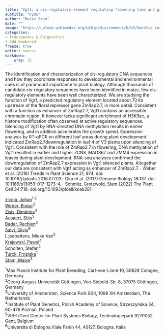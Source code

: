 ```yaml
---
title: "Vgt1: a cis-regulatory element regulating flowering time and growth speed"
subtitle: "P295"
author: "Maike Stam"
date: ""
image: "https://upload.wikimedia.org/wikipedia/commons/b/b3/Genetic_corn.jpg"
categories: 
- Transposons & Epigenetics
- Odd Numbered
freeze: true
editor: source
markdown: 
    wrap: 72
---
```


The identification and characterization of cis-regulatory DNA sequences and how they coordinate responses to developmental and environmental cues is of paramount importance to plant biology. Although thousands of candidate cis-regulatory sequences have been identified in maize, few cis-regulatory elements have been well characterized. We are studying the function of Vgt1, a predicted regulatory element located about 70 kb upstream of the floral repressor gene ZmRap2.7, in more detail. Consistent with a function as enhancer of ZmRap2.7, Vgt1 contains an accessible chromatin region. It however lacks significant enrichment of H3K9ac, a histone modification often observed at active regulatory sequences. Silencing of Vgt1 by RNA-directed DNA methylation results in earlier flowering, and in addition accelerates the growth speed. Expression analysis by RT-qPCR on different leaf areas during plant development indicated ZmRap2.7downregulation in leaf 4 of V3 plants upon silencing of Vgt1. Consistent with the role of ZmRap2.7 in flowering, DNA methylation of Vgt1 resulted in earlier and higher ZCN8, MADS67 and ZMM4 expression in leaves during plant development. RNA-seq analyses confirmed the downregulation of ZmRap2.7 expression in Vgt1 silenced plants. Altogether our data are consistent with Vgt1 acting as enhancer of ZmRap2.7. · Weber et al. (2016) Trends in Plant Science 21, 974. doi: 10.1016/j.tplants.2016.07.013.· Oka et al. (2017) Genome Biology 18:137. doi: 10.1186/s13059-017-1273-4. · Schmitz, Grotewold, Stam (2022) The Plant Cell 34:718. doi.org/10.1093/plcell/koab281.

<a href='mailto:johan.zicola@uni-goettingen.de'>zicola, Johan</a><sup>1 2</sup><br><a href='mailto:blaise.weber@gmail.com'>Weber, Blaise</a><sup>3</sup><br><a href='mailto:dzisis1986@gmail.com'>Zisis, Dimitrios</a><sup>4</sup><br><a href='mailto:stijn.aesaert@psb.vib-ugent.be'>Aesaert, Stijn</a><sup>5</sup><br><a href='mailto:R.bader@uva.nl'>Bader, Rechien</a><sup>3</sup><br><a href='mailto:silvio.salvi@unibo.it'>Salvi, Silvio</a><sup>6</sup><br>Lijsebettens, Mieke Van<sup>5</sup><br><a href='mailto:pkra@igr.poznan.pl'>Krajewski, Pawel</a><sup>4</sup><br><a href='mailto:stefan.scholten@uni-goettingen.de'>Scholten, Stefan</a><sup>2</sup><br><a href='mailto:turck@mpipz.mpg.de'>Turck, Frnziska</a><sup>1</sup><br><a href='mailto:m.e.stam@uva.nl'>Stam, Maike</a><sup>3</sup><br>

<sup>1</sup>Max Planck Institute for Plant Breeding, Carl-von-Linné 10, 50829 Cologne, Germany<br><sup>2</sup>Georg-August-Universität Göttingen, Von-Siebold-Str. 8, 37075 Göttingen, Germany<br><sup>3</sup>University of Amsterdam, Science Park 904, 1098 XH Amsterdam, The Netherlands<br><sup>4</sup>Institute of Plant Genetics, Polish Academy of Science, Strzeszyńska 34, 60-479 Poznań, Poland<br><sup>5</sup>VIB-UGent Center for Plant Systems Biology, Technologiepark 9279052 Gent, Belgium<br><sup>6</sup>Universita di Bologna,Viale Fanin 44, 40127, Bologna, Italia<br>